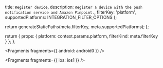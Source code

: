   title: `Register device`,
  description: `Register a device with the push notification service and Amazon Pinpoint.`,
  filterKey: 'platform',
  supportedPlatforms: INTEGRATION_FILTER_OPTIONS
};



  return generateStaticPaths(meta.filterKey, meta.supportedPlatforms);
};

  return {
    props: {
      platform: context.params.platform,
      filterKind: meta.filterKey
    }
  };
};


<Fragments fragments={{ android: android0 }} />


<Fragments fragments={{ ios: ios1 }} />
